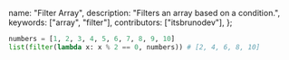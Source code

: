   name: "Filter Array",
  description: "Filters an array based on a condition.",
  keywords: ["array", "filter"],
  contributors: ["itsbrunodev"],
};

```python
numbers = [1, 2, 3, 4, 5, 6, 7, 8, 9, 10]
list(filter(lambda x: x % 2 == 0, numbers)) # [2, 4, 6, 8, 10]
```

